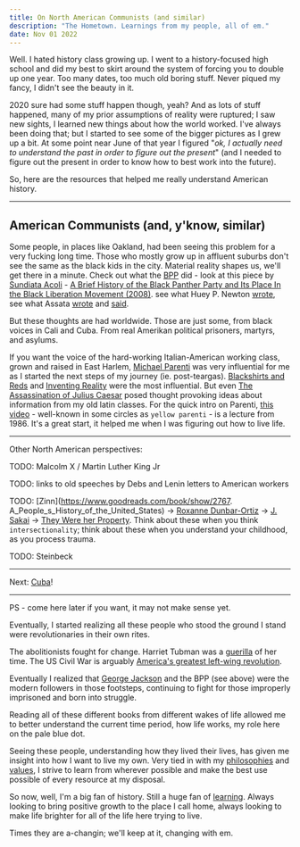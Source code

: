 ```yaml
---
title: On North American Communists (and similar)
description: "The Hometown. Learnings from my people, all of em."
date: Nov 01 2022
---
```


Well. I hated history class growing up. I went to a history-focused high school and did my best to skirt around the system of forcing you to double up one year. Too many dates, too much old boring stuff. Never piqued my fancy, I didn't see the beauty in it.

2020 sure had some stuff happen though, yeah? And as lots of stuff happened, many of my prior assumptions of reality were ruptured; I saw new sights, I learned new things about how the world worked. I've always been doing that; but I started to see some of the bigger pictures as I grew up a bit. At some point near June of that year I figured "_ok, I actually need to understand the past in order to figure out the present_" (and I needed to figure out the present in order to know how to best work into the future).

So, here are the resources that helped me really understand American history.

---

## American Communists (and, y'know, similar)

Some people, in places like Oakland, had been seeing this problem for a very fucking long time. Those who mostly grow up in affluent suburbs don't see the same as the black kids in the city. Material reality shapes us, we'll get there in a minute. Check out what the [BPP](https://en.wikipedia.org/wiki/Black_Panther_Party) did - look at this piece by [Sundiata Acoli](http://www.sundiataacoli.org/about) - [A Brief History of the Black Panther Party and Its Place In the Black Liberation Movement (2008)](https://redsails.org/a-brief-history-of-the-black-panther-party/). see what Huey P. Newton [wrote](https://en.wikipedia.org/wiki/Revolutionary_Suicide), see what Assata [wrote](https://en.wikipedia.org/wiki/Assata:_An_Autobiography) and [said](https://redsails.org/assata-and-pastors/).

But these thoughts are had worldwide. Those are just some, from black voices in Cali and Cuba. From real Amerikan political prisoners, martyrs, and asylums.

If you want the voice of the hard-working Italian-American working class, grown and raised in East Harlem, [Michael Parenti](https://en.wikipedia.org/wiki/Michael_Parenti) was very influential for me as I started the next steps of my journey (ie. post-teargas). [Blackshirts and Reds](https://www.goodreads.com/book/show/404273.Blackshirts_and_Reds) and [Inventing Reality](https://www.goodreads.com/book/show/673719.Inventing_Reality) were the most influential. But even [The Assassination of Julius Caesar](https://www.goodreads.com/book/show/37811.The_Assassination_of_Julius_Caesar) posed thought provoking ideas about information from my old latin classes. For the quick intro on Parenti, [this video](https://www.youtube.com/watch?v=xP8CzlFhc14) - well-known in some circles as `yellow parenti` - is a lecture from 1986. It's a great start, it helped me when I was figuring out how to live life.

---

Other North American perspectives:

TODO: Malcolm X / Martin Luther King Jr

TODO: links to old speeches by Debs and Lenin letters to American workers

TODO: [Zinn](https://www.goodreads.com/book/show/2767.
A_People_s_History_of_the_United_States) -> [Roxanne Dunbar-Ortiz](https://www.goodreads.com/book/show/20588662-an-indigenous-peoples-history-of-the-united-states) -> [J. Sakai](https://readsettlers.org/) -> [They Were her Property](https://www.goodreads.com/book/show/40887375-they-were-her-property). Think about these when you think `intersectionality`; think about these when you understand your childhood, as you process trauma.

TODO: Steinbeck

---

Next: [Cuba](/posts/on-latin-america)!

---

PS - come here later if you want, it may not make sense yet.

Eventually, I started realizing all these people who stood the ground I stand were revolutionaries in their own rites.

The abolitionists fought for change. Harriet Tubman was a [guerilla](https://www.goodreads.com/book/show/6739402-guerilla-warfare) of her time. The US Civil War is arguably [America's greatest left-wing revolution](https://gravelinstitute.org/videos/what-they-didnt-teach-you-about-the-civil-war/).

Eventually I realized that [George Jackson](https://www.goodreads.com/book/show/489637.Blood_in_My_Eye) and the BPP (see above) were the modern followers in those footsteps, continuing to fight for those improperly imprisoned and born into struggle.

Reading all of these different books from different wakes of life allowed me to better understand the current time period, how life works, my role here on the pale blue dot.

Seeing these people, understanding how they lived their lives, has given me insight into how I want to live my own. Very tied in with my [philosophies](/posts/on-philosophy) and [values](/posts/on-values), I strive to learn from wherever possible and make the best use possible of every resource at my disposal.

So now, well, I'm a big fan of history. Still a huge fan of [learning](/posts/on-learning). Always looking to bring positive growth to the place I call home, always looking to make life brighter for all of the life here trying to live.

Times they are a-changin; we'll keep at it, changing with em.
